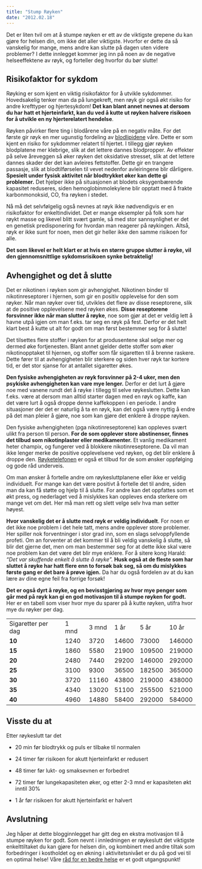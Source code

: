 ```yaml
---
title: "Stump Røyken"
date: "2012.02.18"
---
```


Det er liten tvil om at å stumpe røyken er ett av de viktigste grepene du kan gjøre for helsen din, om ikke det aller viktigste. Hvorfor er dette da så vanskelig for mange, mens andre kan slutte på dagen uten videre problemer? I dette innlegget kommer jeg inn på noen av de negative helseeffektene av røyk, og forteller deg hvorfor du bør slutte!

## Risikofaktor for sykdom

Røyking er som kjent en viktig risikofaktor for å utvikle sykdommer. Hovedsakelig tenker man da på lungekreft, men røyk gir også økt risiko for andre krefttyper og hjertesykdom! **Det kan blant annet nevnes at dersom du har hatt et hjerteinfarkt, kan du ved å kutte ut røyken halvere risikoen for å utvikle en ny hjerterelatert hendelse**.

Røyken påvirker flere ting i blodårene våre på en negativ måte. For det første gir røyk en mer ugunstig fordeling av [blodlipidene](http://www.friskogfunksjonell.no/minikurs-i-lipoproteiner/ "Minikurs i lipoproteiner") våre. Dette er som kjent en risiko for sykdommer relatert til hjertet. I tillegg gjør røyken blodplatene mer klebrige, slik at det lettere dannes blodpropper. Av effekter på selve åreveggen så øker røyken det oksidative stresset, slik at det lettere dannes skader der det kan avleires fettstoffer. Dette gir en trangere passasje, slik at blodtilførselen til vevet nedenfor avleiringene blir dårligere. **Spesielt under fysisk aktivitet når blodtrykket øker kan dette gi problemer.** Det hjelper ikke på situasjonen at blodets oksygenbærende kapasitet reduseres, siden hemoglobinmolekylene blir opptatt med å frakte karbonmonoksid, CO, fra røyken i stedet.

Nå må det selvfølgelig også nevnes at røyk ikke nødvendigvis er en risikofaktor for enkeltindividet. Det er mange eksempler på folk som har røykt masse og likevel blitt svært gamle, så med stor sannsynlighet er det en genetisk predisponering for hvordan man reagerer på røykingen. Altså, røyk er ikke sunt for noen, men det gir heller ikke den samme risikoen for alle.

**Det som likevel er helt klart er at hvis en større gruppe slutter å røyke, vil den gjennomsnittlige sykdomsrisikoen synke betraktelig!**

## Avhengighet og det å slutte

Det er nikotinen i røyken som gir avhengighet. Nikotinen binder til nikotinreseptorer i hjernen, som gir en positiv opplevelse for den som røyker. Når man røyker over tid, utvikles det flere av disse reseptorene, slik at de positive opplevelsene med røyken økes. **Disse reseptorene forsvinner ikke når man slutter å røyke**, noe som gjør at det er veldig lett å havne utpå igjen om man f.eks. tar seg en røyk på fest. Derfor er det helt klart best å kutte ut alt for godt om man først bestemmer seg for å slutte!

Det tilsettes flere stoffer i røyken for at produsentene skal selge mer og dermed øke fortjenesten. Blant annet gjelder dette stoffer som øker nikotinopptaket til hjernen, og stoffer som får sigaretten til å brenne raskere. Dette fører til at avhengigheten blir sterkere og siden hver røyk tar kortere tid, er det stor sjanse for at antallet sigaretter økes.

**Den fysiske avhengigheten av røyk forsvinner på 2-4 uker, men den psykiske avhengigheten kan vare mye lenger.** Derfor er det lurt å gjøre noe med vanene rundt det å røyke i tillegg til selve røykeslutten. Dette kan f.eks. være at dersom man alltid starter dagen med en røyk og kaffe, kan det være lurt å også droppe denne kaffekoppen i en periode. I andre situasjoner der det er naturlig å ta en røyk, kan det også være nyttig å endre på det man pleier å gjøre, noe som kan gjøre det enklere å droppe røyken.

Den fysiske avhengigheten (pga nikotinreseptorene) kan oppleves svært ulikt fra person til person. **For de som opplever store abstinenser, finnes det tilbud som nikotinplaster eller medikamenter.** Et vanlig medikament heter champix, og fungerer ved å blokkere nikotinreseptorene. Da vil man ikke lenger merke de positive opplevelsene ved røyken, og det blir enklere å droppe den. [Røyketelefonen](http://www.slutta.no/) er også et tilbud for de som ønsker oppfølging og gode råd underveis.

Om man ønsker å fortelle andre om røykesluttplanene eller ikke er veldig individuelt. For mange kan det være positivt å fortelle det til andre, siden man da kan få støtte og hjelp til å slutte. For andre kan det oppfattes som et økt press, og nederlaget ved å mislykkes kan oppleves enda sterkere om mange vet om det. Her må man rett og slett velge selv hva man setter høyest.

**Hvor vanskelig det er å slutte med røyk er veldig individuelt**. For noen er det ikke noe problem i det hele tatt, mens andre opplever store problemer. Her spiller nok forventninger i stor grad inn, som en slags selvoppfyllende profeti. Om an forventer at det kommer til å bli veldig vanskelig å slutte, så blir det gjerne det, men om man bestemmer seg for at dette ikke skal være noe problem kan det være det blir mye enklere. For å sitere kong Harald: *"Det var skuffende enkelt å slutte å røyke".* **Husk også at de fleste som har sluttet å røyke har hatt flere enn to forsøk bak seg, så om du mislykkes første gang er det bare å prøve igjen.** Da har du også fordelen av at du kan lære av dine egne feil fra forrige forsøk!

**Det er også dyrt å røyke, og en bevisstgjøring av hvor mye penger som går med på røyk kan gi en god motivasjon til å stumpe røyken for godt.** Her er en tabell som viser hvor mye du sparer på å kutte røyken, utifra hvor mye du røyker per dag.

|                    |       |       |       |        |        |
|--------------------|-------|-------|-------|--------|--------|
| Sigaretter per dag | 1 mnd | 3 mnd | 1 år  | 5 år   | 10 år  |
| **10**             | 1240  | 3720  | 14600 | 73000  | 146000 |
| **15**             | 1860  | 5580  | 21900 | 109500 | 219000 |
| **20**             | 2480  | 7440  | 29200 | 146000 | 292000 |
| **25**             | 3100  | 9300  | 36500 | 182500 | 365000 |
| **30**             | 3720  | 11160 | 43800 | 219000 | 438000 |
| **35**             | 4340  | 13020 | 51100 | 255500 | 521000 |
| **40**             | 4960  | 14880 | 58400 | 292000 | 584000 |

## Visste du at

Etter røykeslutt tar det

-   20 min før blodtrykk og puls er tilbake til normalen

-   24 timer før risikoen for akutt hjerteinfarkt er redusert

-   48 timer før lukt- og smaksevnen er forbedret

-   72 timer før lungekapasiteten øker, og etter 2-3 mnd er kapasiteten økt inntil 30%

-   1 år før risikoen for akutt hjerteinfarkt er halvert

## Avslutning

Jeg håper at dette blogginnlegget har gitt deg en ekstra motivasjon til å stumpe røyken for godt. Som nevnt i innledningen er røykeslutt det viktigste enkelttiltaket du kan gjøre for helsen din, og kombinert med andre tiltak som forbedringer i kostholdet og en økning i aktivitetsnivået er du på god vei til en optimal helse! Våre [råd for en bedre helse](http://www.friskogfunksjonell.no/vare-rad-for-bedre-helse/ "Våre råd for bedre helse") er et godt utgangspunkt!
